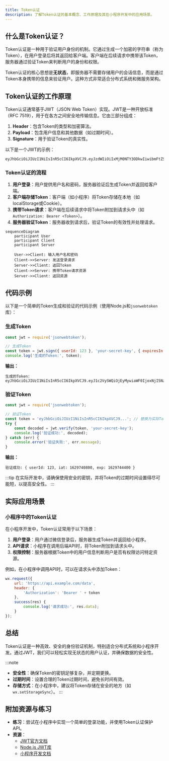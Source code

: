 ```yaml
---
title: Token认证
description: 了解Token认证的基本概念、工作原理及其在小程序开发中的应用场景。
---
```


## 什么是Token认证？

Token认证是一种用于验证用户身份的机制。它通过生成一个加密的字符串（称为Token），在用户登录后将其返回给客户端。客户端在后续请求中携带该Token，服务器通过验证Token来判断用户的身份和权限。

Token认证的核心思想是**无状态**，即服务器不需要存储用户的会话信息，而是通过Token本身携带的信息来验证用户。这种方式非常适合分布式系统和微服务架构。

## Token认证的工作原理

Token认证通常基于JWT（JSON Web Token）实现。JWT是一种开放标准（RFC 7519），用于在各方之间安全地传输信息。它由三部分组成：

1. **Header**：包含Token的类型和加密算法。
2. **Payload**：包含用户信息和其他数据（如过期时间）。
3. **Signature**：用于验证Token的真实性。

以下是一个JWT的示例：

```
eyJhbGciOiJIUzI1NiIsInR5cCI6IkpXVCJ9.eyJzdWIiOiIxMjM0NTY3ODkwIiwibmFtZSI6IkpvaG4gRG9lIiwiaWF0IjoxNTE2MjM5MDIyfQ.SflKxwRJSMeKKF2QT4fwpMeJf36POk6yJV_adQssw5c
```

### Token认证的流程

1. **用户登录**：用户提供用户名和密码，服务器验证后生成Token并返回给客户端。
2. **客户端存储Token**：客户端（如小程序）将Token存储在本地（如localStorage或Cookie）。
3. **携带Token请求**：客户端在后续请求中将Token附加到请求头中（如`Authorization: Bearer <Token>`）。
4. **服务器验证Token**：服务器收到请求后，验证Token的有效性并处理请求。

```mermaid
sequenceDiagram
    participant User
    participant Client
    participant Server

    User->>Client: 输入用户名和密码
    Client->>Server: 发送登录请求
    Server->>Client: 返回Token
    Client->>Server: 携带Token请求资源
    Server->>Client: 返回资源
```

## 代码示例

以下是一个简单的Token生成和验证的代码示例（使用Node.js和`jsonwebtoken`库）：

### 生成Token

```javascript
const jwt = require('jsonwebtoken');

// 生成Token
const token = jwt.sign({ userId: 123 }, 'your-secret-key', { expiresIn: '1h' });
console.log('生成的Token:', token);
```

**输出：**
```
生成的Token: eyJhbGciOiJIUzI1NiIsInR5cCI6IkpXVCJ9.eyJ1c2VySWQiOjEyMywiaWF0IjoxNjI5NzQwODAwLCJleHAiOjE2Mjk3NDQ0MDB9.3XJ7Z8y9Q1W2E3R4T5Y6U7I8O9P0A1S2D3F4G5H6J7K8L9M0N
```

### 验证Token

```javascript
const jwt = require('jsonwebtoken');

// 验证Token
const token = 'eyJhbGciOiJIUzI1NiIsInR5cCI6IkpXVCJ9...'; // 替换为实际Token
try {
    const decoded = jwt.verify(token, 'your-secret-key');
    console.log('验证成功:', decoded);
} catch (err) {
    console.error('验证失败:', err.message);
}
```

**输出：**
```
验证成功: { userId: 123, iat: 1629740800, exp: 1629744400 }
```

:::tip
在实际开发中，请确保使用安全的密钥，并将Token的过期时间设置得尽可能短，以提高安全性。
:::

## 实际应用场景

### 小程序中的Token认证

在小程序开发中，Token认证常用于以下场景：

1. **用户登录**：用户通过微信登录后，服务器生成Token并返回给小程序。
2. **API请求**：小程序在调用后端API时，将Token附加到请求头中。
3. **权限控制**：服务器根据Token中的用户信息判断用户是否有权限访问特定资源。

例如，在小程序中调用API时，可以在请求头中添加Token：

```javascript
wx.request({
    url: 'https://api.example.com/data',
    header: {
        'Authorization': 'Bearer ' + token
    },
    success(res) {
        console.log('请求成功:', res.data);
    }
});
```

## 总结

Token认证是一种高效、安全的身份验证机制，特别适合分布式系统和小程序开发。通过JWT，我们可以轻松实现无状态的用户认证，并确保数据的安全性。

:::note
- **安全性**：确保Token的密钥足够复杂，并定期更换。
- **过期时间**：设置合理的Token过期时间，避免长时间有效。
- **存储方式**：在小程序中，建议将Token存储在安全的地方（如`wx.setStorageSync`）。
:::

## 附加资源与练习

- **练习**：尝试在小程序中实现一个简单的登录功能，并使用Token认证保护API。
- **资源**：
  - [JWT官方文档](https://jwt.io/)
  - [Node.js JWT库](https://github.com/auth0/node-jsonwebtoken)
  - [小程序开发文档](https://developers.weixin.qq.com/miniprogram/dev/framework/)
